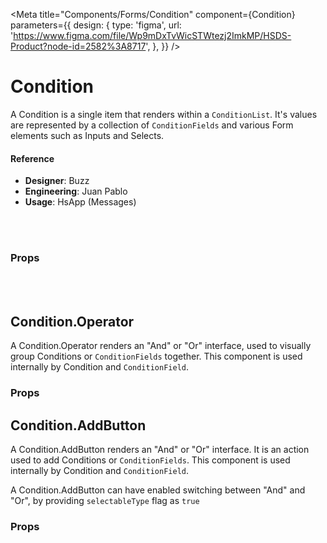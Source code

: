 
<Meta
  title="Components/Forms/Condition"
  component={Condition}
  parameters={{
    design: {
      type: 'figma',
      url:
        'https://www.figma.com/file/Wp9mDxTvWicSTWtezj2ImkMP/HSDS-Product?node-id=2582%3A8717',
    },
  }}
/>

# Condition

A Condition is a single item that renders within a `ConditionList`.
It's values are represented by a collection of `ConditionFields` and various Form elements such as Inputs and Selects.

<Canvas>
  <Story name="default">
    <Builder />
  </Story>
</Canvas>

#### Reference

- **Designer**: Buzz
- **Engineering**: Juan Pablo
- **Usage**: HsApp (Messages)

<br />
<br />

### Props

<ArgsTable of={Condition} />

<br />
<br />

## Condition.Operator

A Condition.Operator renders an "And" or "Or" interface, used to visually group Conditions or `ConditionFields` together. This component is used internally by Condition and `ConditionField`.

### Props

<ArgsTable of={Condition.Operator} />

## Condition.AddButton

A Condition.AddButton renders an "And" or "Or" interface. It is an action used to add Conditions or `ConditionFields`. This component is used internally by Condition and `ConditionField`.

A Condition.AddButton can have enabled switching between "And" and "Or", by providing `selectableType` flag as `true`

### Props

<ArgsTable of={Condition.AddButton} />
